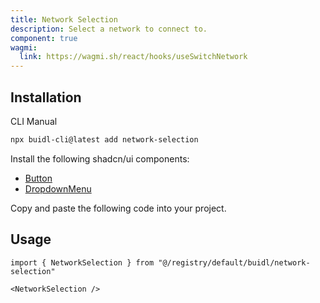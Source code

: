 ```yaml
---
title: Network Selection
description: Select a network to connect to.
component: true
wagmi:
  link: https://wagmi.sh/react/hooks/useSwitchNetwork
---
```


<ComponentPreview
  name="network-selection-demo"
  className="[&_.preview>[data-orientation=vertical]]:sm:max-w-[70%]"
/>

## Installation

<Tabs defaultValue="cli">

<TabsList>
  <TabsTrigger value="cli">CLI</TabsTrigger>
  <TabsTrigger value="manual">Manual</TabsTrigger>
</TabsList>

<TabsContent value="cli">

```bash
npx buidl-cli@latest add network-selection
```

</TabsContent>

<TabsContent value="manual">

<Steps>

<Step>Install the following shadcn/ui components:</Step>

- [Button](https://ui.shadcn.com/docs/components/button)
- [DropdownMenu](https://ui.shadcn.com/docs/components/dropdown-menu)

<Step>Copy and paste the following code into your project.</Step>

<ComponentSource name="network-selection" />

</Steps>

</TabsContent>

</Tabs>

## Usage

```tsx
import { NetworkSelection } from "@/registry/default/buidl/network-selection"
```

```tsx
<NetworkSelection />
```
